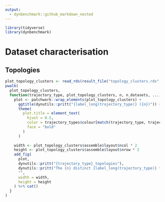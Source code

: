 ```yaml
---
output: 
  - dynbenchmark::github_markdown_nested
---
```


```r
library(tidyverse)
library(dynbenchmark)
```

# Dataset characterisation

## Topologies

```r
plot_topology_clusters <- read_rds(result_file("topology_clusters.rds", experiment = "01-datasets/04-dataset_characterisation"))
pwalk(
  plot_topology_clusters,
  function(trajectory_type, plot_topology_clusters, n, n_datasets, ...) {
    plot <- patchwork::wrap_elements(plot_topology_clusters) +
      ggtitle(dynutils::pritt("{label_long(trajectory_type)} ({n})")) +
      theme(
        plot.title = element_text(
          hjust = 0.5,
          color = trajectory_types$colour[match(trajectory_type, trajectory_types$id)],
          face = "bold"
        )
      )
    
    width <- plot_topology_clusters$assemble$layout$ncol * 2
    height <- plot_topology_clusters$assemble$layout$nrow * 2
    add_fig(
      plot,
      dynutils::pritt("{trajectory_type}_topologies"),
      dynutils::pritt("The {n} distinct {label_long(trajectory_type)} topolog{ifelse(n > 1, 'ies', 'y')}, with a total of {n_datasets} datasets."),
      "",
      width = width,
      height = height
    ) %>% cat()
  }
)

```

